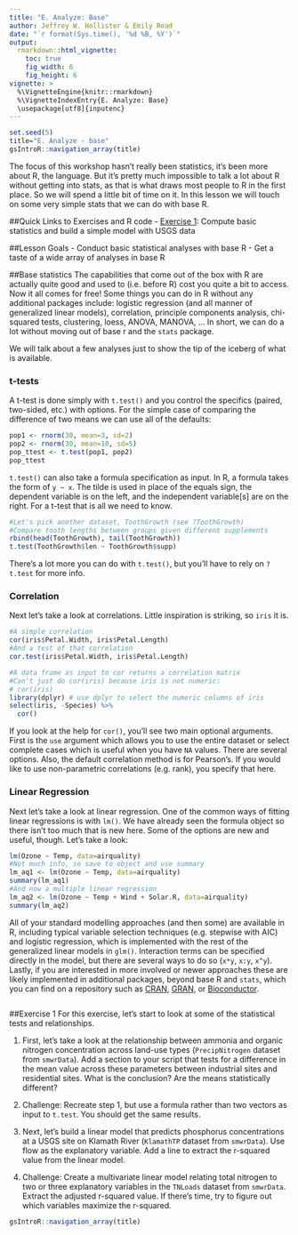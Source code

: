 ```yaml
---
title: "E. Analyze: Base"
author: Jeffrey W. Hollister & Emily Read
date: "`r format(Sys.time(), '%d %B, %Y')`"
output: 
  rmarkdown::html_vignette:
    toc: true
    fig_width: 6
    fig_height: 6
vignette: >
  %\VignetteEngine{knitr::rmarkdown}
  %\VignetteIndexEntry{E. Analyze: Base}
  \usepackage[utf8]{inputenc}
---
```


```r
set.seed(5)
title="E. Analyze - base"
gsIntroR::navigation_array(title)
```

The focus of this workshop hasn't really been statistics, it's been more about R, the language.  But it's pretty much impossible to talk a lot about R without getting into stats, as that is what draws most people to R in the first place. So we will spend a little bit of time on it.  In this lesson we will touch on some very simple stats that we can do with base R.  

##Quick Links to Exercises and R code
- [Exercise 1](#exercise-1): Compute basic statistics and build a simple model with USGS data

##Lesson Goals
- Conduct basic statistical analyses with base R
- Get a taste of a wide array of analyses in base R

##Base statistics
The capabilities that come out of the box with R are actually quite good and used to (i.e. before R) cost you quite a bit to access.  Now it all comes for free!  Some things you can do in R without any additional packages include: logistic regression (and all manner of generalized linear models), correlation, principle components analysis, chi-squared tests, clustering, loess, ANOVA, MANOVA, ...  In short, we can do a lot without moving out of base r and the `stats` package.

We will talk about a few analyses just to show the tip of the iceberg of what is available.

### t-tests
A t-test is done simply with `t.test()` and you control the specifics (paired, two-sided, etc.) with options.  For the simple case of comparing the difference of two means we can use all of the defaults:

```r
pop1 <- rnorm(30, mean=3, sd=2)
pop2 <- rnorm(30, mean=10, sd=5)
pop_ttest <- t.test(pop1, pop2)
pop_ttest
```

`t.test()` can also take a formula specification as input. In R, a formula takes the form of `y ~ x`.  The tilde is used in place of the equals sign, the dependent variable is on the left, and the independent variable[s] are on the right.  For a t-test that is all we need to know.

```r
#Let's pick another dataset, ToothGrowth (see ?ToothGrowth)
#Compare tooth lengths between groups given different supplements
rbind(head(ToothGrowth), tail(ToothGrowth))
t.test(ToothGrowth$len ~ ToothGrowth$supp)
```
There's a lot more you can do with `t.test()`, but you'll have to rely on `?t.test` for more info.

### Correlation
Next let's take a look at correlations.  Little inspiration is striking, so `iris` it is.

```r
#A simple correlation
cor(iris$Petal.Width, iris$Petal.Length)
#And a test of that correlation
cor.test(iris$Petal.Width, iris$Petal.Length)

#A data frame as input to cor returns a correlation matrix
#Can't just do cor(iris) because iris is not numeric:
# cor(iris)
library(dplyr) # use dplyr to select the numeric columns of iris
select(iris, -Species) %>% 
  cor()
```

If you look at the help for `cor()`, you'll see two main optional arguments.  First is the `use` argument which allows you to use the entire dataset or select complete cases which is useful when you have `NA` values.  There are several options.  Also, the default correlation method is for Pearson's.  If you would like to use non-parametric correlations (e.g. rank), you specify that here.

### Linear Regression
Next let's take a look at linear regression.  One of the common ways of fitting linear regressions is with `lm()`.  We have already seen the formula object so there isn't too much that is new here.  Some of the options are new and useful, though.  Let's take a look:

```r
lm(Ozone ~ Temp, data=airquality)
#Not much info, so save to object and use summary
lm_aq1 <- lm(Ozone ~ Temp, data=airquality)
summary(lm_aq1)
#And now a multiple linear regression
lm_aq2 <- lm(Ozone ~ Temp + Wind + Solar.R, data=airquality)
summary(lm_aq2)
```

All of your standard modelling approaches (and then some) are available in R, including typical variable selection techniques (e.g. stepwise with AIC) and logistic regression, which is implemented with the rest of the generalized linear models in `glm()`.  Interaction terms can be specified directly in the model, but there are several ways to do so (`x*y`, `x:y`, `x^y`).  Lastly, if you are interested in more involved or newer approaches these are likely implemented in additional packages, beyond base R and `stats`, which you can find on a repository such as [CRAN](https://cran.rstudio.com), [GRAN](http://owi.usgs.gov/R/gran.html), or [Bioconductor](https://www.bioconductor.org/packages/release/BiocViews.html#___Software).

```r
```

##Exercise 1
For this exercise, let's start to look at some of the statistical tests and relationships. 

1. First, let's take a look at the relationship between ammonia and organic nitrogen concentration across land-use types (`PrecipNitrogen` dataset from `smwrData`).  Add a section to your script that tests for a difference in the mean value across these parameters between industrial sites and residential sites. What is the conclusion? Are the means statistically different?

2. Challenge: Recreate step 1, but use a formula rather than two vectors as input to `t.test`. You should get the same results.

3. Next, let's build a linear model that predicts phosphorus concentrations at a USGS site on Klamath River (`KlamathTP` dataset from `smwrData`). Use flow as the explanatory variable. Add a line to extract the r-squared value from the linear model. 

4. Challenge: Create a multivariate linear model relating total nitrogen to two or three explanatory variables in the `TNLoads` dataset from `smwrData`. Extract the adjusted r-squared value. If there's time, try to figure out which variables maximize the r-squared.


```r
gsIntroR::navigation_array(title)
```
